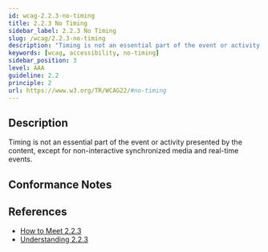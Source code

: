 ```yaml
---
id: wcag-2.2.3-no-timing
title: 2.2.3 No Timing
sidebar_label: 2.2.3 No Timing
slug: /wcag/2.2.3-no-timing
description: "Timing is not an essential part of the event or activity presented by the content, except for non-interactive synchronized media and real-time events."
keywords: [wcag, accessibility, no-timing]
sidebar_position: 3
level: AAA
guideline: 2.2
principle: 2
url: https://www.w3.org/TR/WCAG22/#no-timing
---
```


## Description

Timing is not an essential part of the event or activity presented by the content, except for non-interactive synchronized media and real-time events.

## Conformance Notes

<Project name="ads">
</Project>

<Project name="scix">
  <Support/>
</Project>

## References

- [How to Meet 2.2.3](https://www.w3.org/WAI/WCAG22/quickref/#no-timing)
- [Understanding 2.2.3](https://www.w3.org/WAI/WCAG22/Understanding/no-timing.html)
